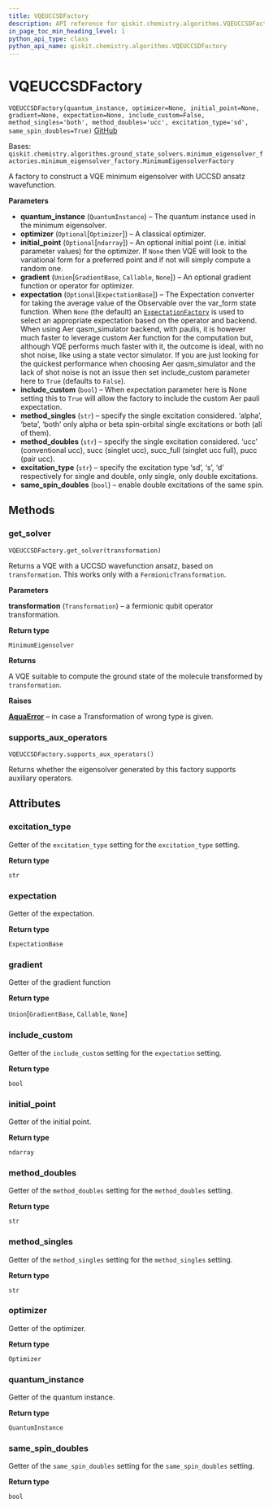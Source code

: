 ```yaml
---
title: VQEUCCSDFactory
description: API reference for qiskit.chemistry.algorithms.VQEUCCSDFactory
in_page_toc_min_heading_level: 1
python_api_type: class
python_api_name: qiskit.chemistry.algorithms.VQEUCCSDFactory
---
```


# VQEUCCSDFactory

<span id="qiskit.chemistry.algorithms.VQEUCCSDFactory" />

`VQEUCCSDFactory(quantum_instance, optimizer=None, initial_point=None, gradient=None, expectation=None, include_custom=False, method_singles='both', method_doubles='ucc', excitation_type='sd', same_spin_doubles=True)` [GitHub](https://github.com/qiskit-community/qiskit-aqua/tree/stable/0.9/qiskit/chemistry/algorithms/ground_state_solvers/minimum_eigensolver_factories/vqe_uccsd_factory.py "view source code")

Bases: `qiskit.chemistry.algorithms.ground_state_solvers.minimum_eigensolver_factories.minimum_eigensolver_factory.MinimumEigensolverFactory`

A factory to construct a VQE minimum eigensolver with UCCSD ansatz wavefunction.

**Parameters**

*   **quantum\_instance** (`QuantumInstance`) – The quantum instance used in the minimum eigensolver.
*   **optimizer** (`Optional`\[`Optimizer`]) – A classical optimizer.
*   **initial\_point** (`Optional`\[`ndarray`]) – An optional initial point (i.e. initial parameter values) for the optimizer. If `None` then VQE will look to the variational form for a preferred point and if not will simply compute a random one.
*   **gradient** (`Union`\[`GradientBase`, `Callable`, `None`]) – An optional gradient function or operator for optimizer.
*   **expectation** (`Optional`\[`ExpectationBase`]) – The Expectation converter for taking the average value of the Observable over the var\_form state function. When `None` (the default) an [`ExpectationFactory`](qiskit.aqua.operators.expectations.ExpectationFactory "qiskit.aqua.operators.expectations.ExpectationFactory") is used to select an appropriate expectation based on the operator and backend. When using Aer qasm\_simulator backend, with paulis, it is however much faster to leverage custom Aer function for the computation but, although VQE performs much faster with it, the outcome is ideal, with no shot noise, like using a state vector simulator. If you are just looking for the quickest performance when choosing Aer qasm\_simulator and the lack of shot noise is not an issue then set include\_custom parameter here to `True` (defaults to `False`).
*   **include\_custom** (`bool`) – When expectation parameter here is None setting this to `True` will allow the factory to include the custom Aer pauli expectation.
*   **method\_singles** (`str`) – specify the single excitation considered. ‘alpha’, ‘beta’, ‘both’ only alpha or beta spin-orbital single excitations or both (all of them).
*   **method\_doubles** (`str`) – specify the single excitation considered. ‘ucc’ (conventional ucc), succ (singlet ucc), succ\_full (singlet ucc full), pucc (pair ucc).
*   **excitation\_type** (`str`) – specify the excitation type ‘sd’, ‘s’, ‘d’ respectively for single and double, only single, only double excitations.
*   **same\_spin\_doubles** (`bool`) – enable double excitations of the same spin.

## Methods

### get\_solver

<span id="qiskit.chemistry.algorithms.VQEUCCSDFactory.get_solver" />

`VQEUCCSDFactory.get_solver(transformation)`

Returns a VQE with a UCCSD wavefunction ansatz, based on `transformation`. This works only with a `FermionicTransformation`.

**Parameters**

**transformation** (`Transformation`) – a fermionic qubit operator transformation.

**Return type**

`MinimumEigensolver`

**Returns**

A VQE suitable to compute the ground state of the molecule transformed by `transformation`.

**Raises**

[**AquaError**](qiskit.aqua.AquaError "qiskit.aqua.AquaError") – in case a Transformation of wrong type is given.

### supports\_aux\_operators

<span id="qiskit.chemistry.algorithms.VQEUCCSDFactory.supports_aux_operators" />

`VQEUCCSDFactory.supports_aux_operators()`

Returns whether the eigensolver generated by this factory supports auxiliary operators.

## Attributes

<span id="qiskit.chemistry.algorithms.VQEUCCSDFactory.excitation_type" />

### excitation\_type

Getter of the `excitation_type` setting for the `excitation_type` setting.

**Return type**

`str`

<span id="qiskit.chemistry.algorithms.VQEUCCSDFactory.expectation" />

### expectation

Getter of the expectation.

**Return type**

`ExpectationBase`

<span id="qiskit.chemistry.algorithms.VQEUCCSDFactory.gradient" />

### gradient

Getter of the gradient function

**Return type**

`Union`\[`GradientBase`, `Callable`, `None`]

<span id="qiskit.chemistry.algorithms.VQEUCCSDFactory.include_custom" />

### include\_custom

Getter of the `include_custom` setting for the `expectation` setting.

**Return type**

`bool`

<span id="qiskit.chemistry.algorithms.VQEUCCSDFactory.initial_point" />

### initial\_point

Getter of the initial point.

**Return type**

`ndarray`

<span id="qiskit.chemistry.algorithms.VQEUCCSDFactory.method_doubles" />

### method\_doubles

Getter of the `method_doubles` setting for the `method_doubles` setting.

**Return type**

`str`

<span id="qiskit.chemistry.algorithms.VQEUCCSDFactory.method_singles" />

### method\_singles

Getter of the `method_singles` setting for the `method_singles` setting.

**Return type**

`str`

<span id="qiskit.chemistry.algorithms.VQEUCCSDFactory.optimizer" />

### optimizer

Getter of the optimizer.

**Return type**

`Optimizer`

<span id="qiskit.chemistry.algorithms.VQEUCCSDFactory.quantum_instance" />

### quantum\_instance

Getter of the quantum instance.

**Return type**

`QuantumInstance`

<span id="qiskit.chemistry.algorithms.VQEUCCSDFactory.same_spin_doubles" />

### same\_spin\_doubles

Getter of the `same_spin_doubles` setting for the `same_spin_doubles` setting.

**Return type**

`bool`

